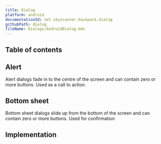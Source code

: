 ```yaml
---
title: Dialog
platform: android
documentationId: net.skyscanner.backpack.dialog
githubPath: dialog
fileName: Dialogs/AndroidDialog.mdx
---
```




## Table of contents

## Alert

Alert dialogs fade in to the centre of the screen and can contain zero or more buttons. Used as a call to action.

<AndroidComponentScreenshots
  lightMode={screenshotAlert}
  darkMode={screenshotAlertDm}
  altText="Android dialog with a call to action" />

## Bottom sheet

Bottom sheet dialogs slide up from the bottom of the screen and can contain zero or more buttons. Used for confirmation

<AndroidComponentScreenshots
  lightMode={screenshotBottomSheet}
  darkMode={screenshotBottomSheetDm}
  altText="Android bottom sheet dialog used for confirmation" />

## Implementation

<Readme file={readme} />
